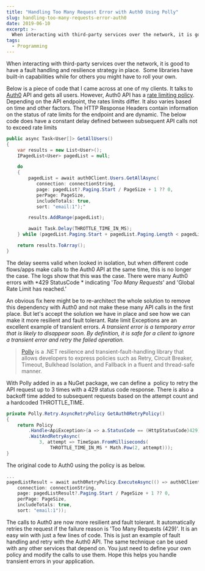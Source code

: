 ```yaml
---
title: "Handling Too Many Request Error with Auth0 Using Polly"
slug: handling-too-many-requests-error-auth0
date: 2019-06-10
excerpt: >-
  When interacting with third-party services over the network, it is good to have a fault handling and resilience strategy in place.  Some libraries have built-in capabilities while for others you...
tags:
  - Programming
---
```

When interacting with third-party services over the network, it is good to have a fault handling and resilience strategy in place.  Some libraries have built-in capabilities while for others you might have to roll your own.

Below is a piece of code that I came across at one of my clients. It talks to [Auth0](https://auth0.com/) API and gets all users. However, Auth0 API has a [rate limiting policy](https://auth0.com/docs/policies/rate-limits). Depending on the API endpoint, the rates limits differ. It also varies based on time and other factors. The HTTP Response Headers contain information on the status of rate limits for the endpoint and are dynamic. The below code does have a constant delay defined between subsequent API calls not to exceed rate limits

```csharp
public async Task<User[]> GetAllUsers()
{
    var results = new List<User>();
    IPagedList<User> pagedList = null;

    do
    {
        pagedList = await auth0Client.Users.GetAllAsync(
           connection: connectionString,
           page: pagedList?.Paging.Start / PageSize + 1 ?? 0,
           perPage: PageSize,
           includeTotals: true,
           sort: "email:1");"

        results.AddRange(pagedList);

        await Task.Delay(THROTTLE_TIME_IN_MS);
    } while (pagedList.Paging.Start + pagedList.Paging.Length < pagedList.Paging.Total);

    return results.ToArray();
}

```

The delay seems valid when looked in isolation, but when different code flows/apps make calls to the Auth0 API at the same time, this is no longer the case. The logs show that this was the case. There were many Auth0 errors with \*429 StatusCode \* indicating '_Too Many Requests_' and 'Global Rate Limit has reached.'

An obvious fix here might be to re-architect the whole solution to remove this dependency with Auth0 and not make these many API calls in the first place. But let's accept the solution we have in place and see how we can make it more resilient and fault tolerant. Rate limit Exceptions are an excellent example of transient errors. _A transient error is a temporary error that is likely to disappear soon. By definition, it is safe for a client to ignore a transient error and retry the failed operation._

> [Polly](http://www.thepollyproject.org/) is a .NET resilience and transient-fault-handling library that allows developers to express policies such as Retry, Circuit Breaker, Timeout, Bulkhead Isolation, and Fallback in a fluent and thread-safe manner.

With Polly added in as a NuGet package, we can define a  policy to retry the API request up to 3 times with a 429 status code response. There is also a backoff time added to subsequent requests based on the attempt count and a hardcoded THROTTLE\_TIME.

```csharp
private Polly.Retry.AsyncRetryPolicy GetAuth0RetryPolicy()
{
    return Policy
        .Handle<ApiException>(a => a.StatusCode == (HttpStatusCode)429)
        .WaitAndRetryAsync(
            3, attempt => TimeSpan.FromMilliseconds(
                THROTTLE_TIME_IN_MS * Math.Pow(2, attempt)));
}

```

The original code to Auth0 using the policy is as below.

```csharp
...
pagedListResult = await auth0RetryPolicy.ExecuteAsync(() => auth0Client.Users.GetAllAsync(
    connection: connectionString,
    page: pagedListResult?.Paging.Start / PageSize + 1 ?? 0,
    perPage: PageSize,
    includeTotals: true,
    sort: "email:1"));

```

The calls to Auth0 are now more resilient and fault tolerant. It automatically retries the request if the failure reason is 'Too Many Requests (429)'. It is an easy win with just a few lines of code. This is just an example of fault handling and retry with the Auth0 API. The same technique can be used with any other services that depend on. You just need to define your own policy and modify the calls to use them. Hope this helps you handle transient errors in your application.